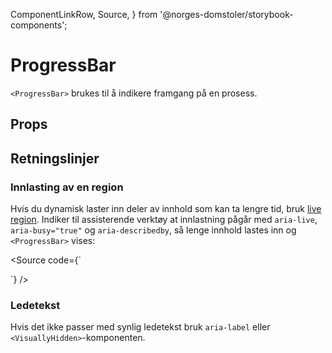   ComponentLinkRow,
  Source,
} from '@norges-domstoler/storybook-components';

<Meta of={ProgressBarStories} />

# ProgressBar

<ComponentLinkRow
  docsHref="https://design.domstol.no/987b33f71/p/57aa58-divider/b/587136"
  figmaHref="https://www.figma.com/file/ewqSDmkgqDQ5PyOsRp4V5b/?node-id=3209%3A94239"
  githubHref="https://github.com/domstolene/designsystem/tree/main/packages/components/src/components/ProgressBar"
  storybookHref="https://domstolene.github.io/designsystem/?path=/story/dds-components-components-divider--default"
  withBottomSpacing
/>

`<ProgressBar>` brukes til å indikere framgang på en prosess.

## Props

<Canvas of={ProgressBarStories.Default} sourceState="shown" />
<Controls of={ProgressBarStories.Default} />

## Retningslinjer

### Innlasting av en region

Hvis du dynamisk laster inn deler av innhold som kan ta lengre tid, bruk [live region](https://developer.mozilla.org/en-US/docs/Web/Accessibility/ARIA/ARIA_Live_Regions).
Indiker til assisterende verktøy at innlastning pågår med `aria-live`, `aria-busy="true"` og `aria-describedby`, så lenge innhold lastes inn og `<ProgressBar>` vises:

<Source
  code={`
<div aria-live="polite" aria-busy="true" aria-describedby="progress-id">
  <ProgressBar id="progress-id" />
</div>
`}
/>

### Ledetekst

Hvis det ikke passer med synlig ledetekst bruk `aria-label` eller `<VisuallyHidden>`-komponenten.

